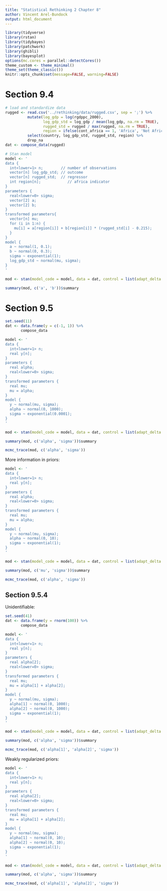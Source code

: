 ```yaml
---
title: "Statistical Rethinking 2 Chapter 8"
author: Vincent Arel-Bundock
output: html_document
---
```


```r

library(tidyverse)
library(rstan)
library(tidybayes)
library(patchwork)
library(ghibli)
library(bayesplot)
options(mc.cores = parallel::detectCores())
theme_custom <- theme_minimal()
theme_set(theme_classic())
knitr::opts_chunk$set(message=FALSE, warning=FALSE)

```

# Section 9.4

```r

# load and standardize data
rugged <- read.csv('../rethinking/data/rugged.csv', sep = ';') %>%
          mutate(log_gdp = log(rgdppc_2000),
                 log_gdp_std = log_gdp / mean(log_gdp, na.rm = TRUE),
                 rugged_std = rugged / max(rugged, na.rm = TRUE),
                 region = ifelse(cont_africa == 1, 'Africa', 'Not Africa')) %>%
          select(country, log_gdp_std, rugged_std, region) %>%
          drop_na
dat <- compose_data(rugged)

# Stan model
model <- '
data {
  int<lower=1> n;        // number of observations
  vector[n] log_gdp_std; // outcome
  vector[n] rugged_std;  // regressor
  int region[n];            // africa indicator
}
parameters {
  real<lower=0> sigma;
  vector[2] a;
  vector[2] b;
}
transformed parameters{
  vector[n] mu;
  for (i in 1:n) {
    mu[i] = a[region[i]] + b[region[i]] * (rugged_std[i] - 0.215);
  }
}
model {
  a ~ normal(1, 0.1);
  b ~ normal(0, 0.3);
  sigma ~ exponential(1);
  log_gdp_std ~ normal(mu, sigma);
}
'

mod <- stan(model_code = model, data = dat, control = list(adapt_delta = 0.99), iter = 10000)

summary(mod, c('a', 'b'))$summary

```

# Section 9.5

```r

set.seed(11)
dat <- data.frame(y = c(-1, 1)) %>%
       compose_data

model <- '
data {
  int<lower=1> n;
  real y[n];
}
parameters {
  real alpha;
  real<lower=0> sigma;
}
transformed parameters {
  real mu;
  mu = alpha;
}
model {
  y ~ normal(mu, sigma);
  alpha ~ normal(0, 1000);
  sigma ~ exponential(0.0001);
}
'

mod <- stan(model_code = model, data = dat, control = list(adapt_delta = 0.99), iter = 1000)

summary(mod, c('alpha', 'sigma'))$summary

mcmc_trace(mod, c('alpha', 'sigma'))

```

More information in priors:

```r

model <- '
data {
  int<lower=1> n;
  real y[n];
}
parameters {
  real alpha;
  real<lower=0> sigma;
}
transformed parameters {
  real mu;
  mu = alpha;
}
model {
  y ~ normal(mu, sigma);
  alpha ~ normal(0, 10);
  sigma ~ exponential(1);
}
'

mod <- stan(model_code = model, data = dat, control = list(adapt_delta = 0.99), iter = 10000)

summary(mod, c('mu', 'sigma'))$summary

mcmc_trace(mod, c('alpha', 'sigma'))

```

## Section 9.5.4

Unidentifiable:

```r

set.seed(41)
dat <- data.frame(y = rnorm(100)) %>%
       compose_data

model <- '
data {
  int<lower=1> n;
  real y[n];
}
parameters {
  real alpha[2];
  real<lower=0> sigma;
}
transformed parameters {
  real mu;
  mu = alpha[1] + alpha[2];
}
model {
  y ~ normal(mu, sigma);
  alpha[1] ~ normal(0, 1000);
  alpha[2] ~ normal(0, 1000);
  sigma ~ exponential(1);
}
'

mod <- stan(model_code = model, data = dat, control = list(adapt_delta = 0.99), iter = 10000)

summary(mod, c('alpha', 'sigma'))$summary

mcmc_trace(mod, c('alpha[1]', 'alpha[2]', 'sigma'))

```

Weakly regularized priors:

```r

model <- '
data {
  int<lower=1> n;
  real y[n];
}
parameters {
  real alpha[2];
  real<lower=0> sigma;
}
transformed parameters {
  real mu;
  mu = alpha[1] + alpha[2];
}
model {
  y ~ normal(mu, sigma);
  alpha[1] ~ normal(0, 10);
  alpha[2] ~ normal(0, 10);
  sigma ~ exponential(1);
}
'

mod <- stan(model_code = model, data = dat, control = list(adapt_delta = 0.99), iter = 10000)

summary(mod, c('alpha', 'sigma'))$summary

mcmc_trace(mod, c('alpha[1]', 'alpha[2]', 'sigma'))

```
